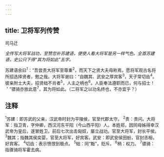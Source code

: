 ```yaml
---
---
---
```

title: 卫将军列传赞
---



司马迁

*全传写大将军战功，至赞忽补苏建语，便使人看大将军是另一样气色。全首苏建语，史公只下得“其为将如此”五字。*

苏建语余曰<sup>1</sup>：“吾尝责大将军至尊重<sup>2</sup>，而天下之贤大夫毋称焉，愿将军观古名将所招选择贤者，勉之哉。大将军谢曰：“自魏其、武安之厚宾客<sup>3</sup>，天子常切齿<sup>4</sup>。彼亲附士大夫，招贤绌不肖者<sup>5</sup>，人主之柄也<sup>6</sup>。人臣奉法遵职而已，何与招士！＇”骠骑亦放此意<sup>7</sup>，其为将如此。（二将军之以功名终也，不亦宜乎？）

## 注释

<sup>1</sup>苏建：即苏武的父亲，汉武帝时封为平陵侯，官至代郡太守。
<sup>2</sup>责：贵问。大将军：指卫青，字仲卿，西汉河东平阳（今山西平阳）人。本姓郑，因同母姊得幸汉武帝为皇后，遂冒姓卫。前后七次出击匈奴，屡立战功。官至大将军，封长平侯。
<sup>3</sup>魏其；指魏其侯奕婴，官至大将军，好宾客。武安：即武安侯田蚡，官封丞相，好宾客。
<sup>4</sup>切齿：表示愤恨到极点。
<sup>5</sup>绌：同“黜”，贬斥。
<sup>6</sup>柄：权力。
<sup>7</sup>骠骑：指骤骑将军霍去病。